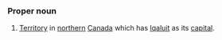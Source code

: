 ===Proper noun===
#[[Territory]] in [[northern]] [[Canada]] which has [[Iqaluit]] as its [[capital]].